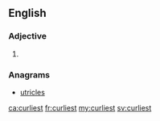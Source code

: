 ==English==

===Adjective===
{{head|en}}

# {{en-superlative of|curly}}

===Anagrams===
* [[utricles#English|utricles]]

[[ca:curliest]]
[[fr:curliest]]
[[my:curliest]]
[[sv:curliest]]